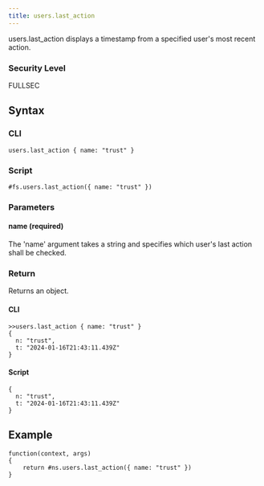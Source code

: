 ```yaml
---
title: users.last_action
---
```


users.last_action displays a timestamp from a specified user's most recent action.

### Security Level

FULLSEC

## Syntax

### CLI

```
users.last_action { name: "trust" }
```

### Script

```
#fs.users.last_action({ name: "trust" })
```

### Parameters

#### name (required)

The 'name' argument takes a string and specifies which user's last action shall be checked.

### Return

Returns an object.

#### CLI

```
>>users.last_action { name: "trust" }
{
  n: "trust",
  t: "2024-01-16T21:43:11.439Z"
}
```

#### Script

```
{
  n: "trust",
  t: "2024-01-16T21:43:11.439Z"
}
```

## Example

```
function(context, args)
{
	return #ns.users.last_action({ name: "trust" })
}
```
